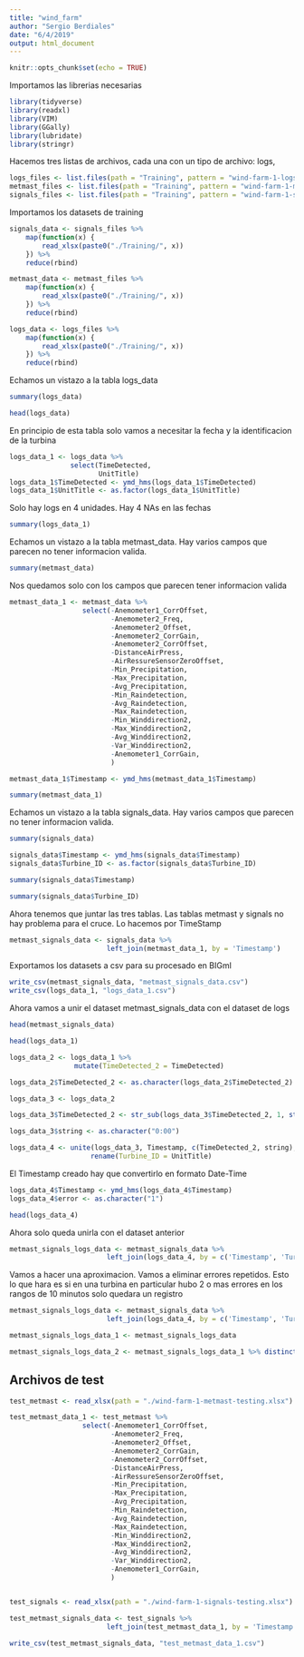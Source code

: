 ```yaml
---
title: "wind_farm"
author: "Sergio Berdiales"
date: "6/4/2019"
output: html_document
---
```


```r
knitr::opts_chunk$set(echo = TRUE)
```


Importamos las librerias necesarias
```r
library(tidyverse)
library(readxl)
library(VIM)
library(GGally)
library(lubridate)
library(stringr)
```

Hacemos tres listas de archivos, cada una con un tipo de archivo: logs, 
```r
logs_files <- list.files(path = "Training", pattern = "wind-farm-1-logs*")
metmast_files <- list.files(path = "Training", pattern = "wind-farm-1-metmast*")
signals_files <- list.files(path = "Training", pattern = "wind-farm-1-signals*")
```

Importamos los datasets de training
```r
signals_data <- signals_files %>%
    map(function(x) {
        read_xlsx(paste0("./Training/", x))
    }) %>%
    reduce(rbind)

metmast_data <- metmast_files %>%
    map(function(x) {
        read_xlsx(paste0("./Training/", x))
    }) %>%
    reduce(rbind)

logs_data <- logs_files %>%
    map(function(x) {
        read_xlsx(paste0("./Training/", x))
    }) %>%
    reduce(rbind)
```

Echamos un vistazo a la tabla logs_data
```r
summary(logs_data)
```
```r
head(logs_data)
```

En principio de esta tabla solo vamos a necesitar la fecha y la identificacion de la turbina
```r
logs_data_1 <- logs_data %>%
               select(TimeDetected,
                      UnitTitle) 
logs_data_1$TimeDetected <- ymd_hms(logs_data_1$TimeDetected)
logs_data_1$UnitTitle <- as.factor(logs_data_1$UnitTitle)
```

Solo hay logs en 4 unidades. Hay 4 NAs en las fechas
```r
summary(logs_data_1)
```
Echamos un vistazo a la tabla metmast_data. Hay varios campos que parecen no tener informacion valida.
```r
summary(metmast_data)
```
Nos quedamos solo con los campos que parecen tener informacion valida
```r
metmast_data_1 <- metmast_data %>%
                  select(-Anemometer1_CorrOffset,
                         -Anemometer2_Freq, 
                         -Anemometer2_Offset, 
                         -Anemometer2_CorrGain,
                         -Anemometer2_CorrOffset,
                         -DistanceAirPress,
                         -AirRessureSensorZeroOffset,
                         -Min_Precipitation,
                         -Max_Precipitation,
                         -Avg_Precipitation,
                         -Min_Raindetection,
                         -Avg_Raindetection,
                         -Max_Raindetection,
                         -Min_Winddirection2,
                         -Max_Winddirection2,
                         -Avg_Winddirection2,
                         -Var_Winddirection2,
                         -Anemometer1_CorrGain,
                         )

metmast_data_1$Timestamp <- ymd_hms(metmast_data_1$Timestamp)
```

```r
summary(metmast_data_1)
```

Echamos un vistazo a la tabla signals_data. Hay varios campos que parecen no tener informacion valida.
```r
summary(signals_data)
```

```r
signals_data$Timestamp <- ymd_hms(signals_data$Timestamp)
signals_data$Turbine_ID <- as.factor(signals_data$Turbine_ID)
```

```r
summary(signals_data$Timestamp) 

```

```r
summary(signals_data$Turbine_ID) 
```

Ahora tenemos que juntar las tres tablas. Las tablas metmast y signals no hay problema para el cruce. Lo hacemos por TimeStamp
```r
metmast_signals_data <- signals_data %>%
                        left_join(metmast_data_1, by = 'Timestamp')
```

Exportamos los datasets a csv para su procesado en BIGml
```r
write_csv(metmast_signals_data, "metmast_signals_data.csv")
write_csv(logs_data_1, "logs_data_1.csv")
```

Ahora vamos a unir el dataset metmast_signals_data con el dataset de logs

```r
head(metmast_signals_data)
```
```r
head(logs_data_1)
```

```r
logs_data_2 <- logs_data_1 %>% 
                mutate(TimeDetected_2 = TimeDetected) 

logs_data_2$TimeDetected_2 <- as.character(logs_data_2$TimeDetected_2)

logs_data_3 <- logs_data_2

logs_data_3$TimeDetected_2 <- str_sub(logs_data_3$TimeDetected_2, 1, str_length(logs_data_3$TimeDetected_2)-4)

logs_data_3$string <- as.character("0:00")

logs_data_4 <- unite(logs_data_3, Timestamp, c(TimeDetected_2, string), sep = "") %>%
                    rename(Turbine_ID = UnitTitle)
```

El Timestamp creado hay que convertirlo en formato Date-Time
```r
logs_data_4$Timestamp <- ymd_hms(logs_data_4$Timestamp)
logs_data_4$error <- as.character("1")
```

```r
head(logs_data_4)
```

Ahora solo queda unirla con el dataset anterior
```r
metmast_signals_logs_data <- metmast_signals_data %>%
                        left_join(logs_data_4, by = c('Timestamp', 'Turbine_ID'))
```

Vamos a hacer una aproximacion. Vamos a eliminar errores repetidos. Esto lo que hara es si en una turbina en particular hubo 2 o mas errores en los rangos de 10 minutos solo quedara un registro
```r
metmast_signals_logs_data <- metmast_signals_data %>%
                        left_join(logs_data_4, by = c('Timestamp', 'Turbine_ID'))
```

```r
metmast_signals_logs_data_1 <- metmast_signals_logs_data

metmast_signals_logs_data_2 <- metmast_signals_logs_data_1 %>% distinct(Timestamp, Turbine_ID, .keep_all = TRUE)
```

## Archivos de test


```r
test_metmast <- read_xlsx(path = "./wind-farm-1-metmast-testing.xlsx")

test_metmast_data_1 <- test_metmast %>%
                  select(-Anemometer1_CorrOffset,
                         -Anemometer2_Freq, 
                         -Anemometer2_Offset, 
                         -Anemometer2_CorrGain,
                         -Anemometer2_CorrOffset,
                         -DistanceAirPress,
                         -AirRessureSensorZeroOffset,
                         -Min_Precipitation,
                         -Max_Precipitation,
                         -Avg_Precipitation,
                         -Min_Raindetection,
                         -Avg_Raindetection,
                         -Max_Raindetection,
                         -Min_Winddirection2,
                         -Max_Winddirection2,
                         -Avg_Winddirection2,
                         -Var_Winddirection2,
                         -Anemometer1_CorrGain,
                         )


test_signals <- read_xlsx(path = "./wind-farm-1-signals-testing.xlsx")

test_metmast_signals_data <- test_signals %>%
                        left_join(test_metmast_data_1, by = 'Timestamp')
```

```r
write_csv(test_metmast_signals_data, "test_metmast_data_1.csv")
```
